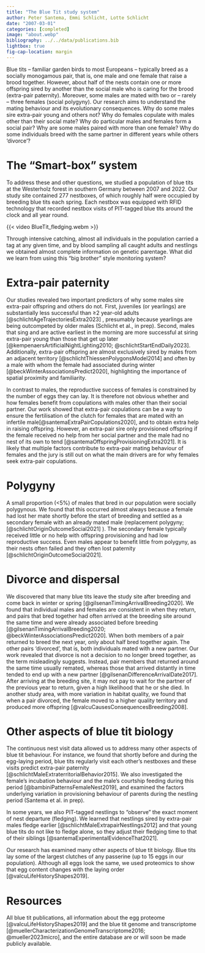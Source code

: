 ```yaml
---
title: "The Blue Tit study system"
author: Peter Santema, Emmi Schlicht, Lotte Schlicht
date: "2007-03-01" 
categories: [completed] 
image: "about.webp"
bibliography: ../../data/publications.bib
lightbox: true
fig-cap-location: margin
---
```


Blue tits – familiar garden birds to most Europeans – typically breed as a socially monogamous pair, that is, one male and one female that raise a brood together. However, about half of the nests contain one or more offspring sired by another than the social male who is caring for the brood (extra-pair paternity). Moreover, some males are mated with two or – rarely – three females (social polygyny). Our research aims to understand the mating behaviour and its evolutionary consequences. Why do some males sire extra-pair young and others not? Why do females copulate with males other than their social mate? Why do particular males and females form a social pair? Why are some males paired with more than one female? Why do some individuals breed with the same partner in different years while others ‘divorce’?

# The "Smart-box" system

To address these and other questions, we studied a population of blue tits at the Westerholz forest in southern Germany between 2007 and 2022. Our study site contained 277 nestboxes, of which roughly half were occupied by breeding blue tits each spring. Each nestbox was equipped with RFID technology that recorded nestbox visits of PIT-tagged blue tits around the clock and all year round. 

{{< video BlueTit_fledging.webm >}}

Through intensive catching, almost all individuals in the population carried a tag at any given time, and by blood sampling all caught adults and nestlings we obtained almost complete information on genetic parentage. What did we learn from using this “big brother” style monitoring system? 

# Extra-pair paternity

Our studies revealed two important predictors of why some males sire extra-pair offspring and others do not. First, juveniles (or yearlings) are substantially less successful than ≥2 year-old adults [@schlichtAgeTrajectoriesExtra2023] , presumably because yearlings are being outcompeted by older males (Schlicht et al., in prep). Second, males that sing and are active earliest in the morning are more successful at siring extra-pair young than those that get up later [@kempenaersArtificialNightLighting2010; @schlichtStartEndDaily2023]. Additionally, extra-pair offspring are almost exclusively sired by males from an adjacent territory [@schlichtThiessenPolygonsModel2014] and often by a male with whom the female had associated during winter [@beckWinterAssociationsPredict2020], highlighting the importance of spatial proximity and familiarity.

In contrast to males, the reproductive success of females is constrained by the number of eggs they can lay. It is therefore not obvious whether and how females benefit from copulations with males other than their social partner. Our work showed that extra-pair copulations can be a way to ensure the fertilisation of the clutch for females that are mated with an infertile male[@santemaExtraPairCopulations2020], and to obtain extra help in raising offspring. However, an extra-pair sire only provisioned offspring if the female received no help from her social partner and the male had no nest of its own to tend [@santemaOffspringProvisioningExtra2021]. It is likely that multiple factors contribute to extra-pair mating behaviour of females and the jury is still out on what the main drivers are for why females seek extra-pair copulations.

# Polygyny

A small proportion (<5%) of males that bred in our population were socially polygynous. We found that this occurred almost always because a female had lost her mate shortly before the start of breeding and settled as a secondary female with an already mated male (replacement polygyny; [@schlichtOriginOutcomeSocial2021] ). The secondary female typically received little or no help with offspring provisioning and had low reproductive success. Even males appear to benefit little from polygyny, as their nests often failed and they often lost paternity [@schlichtOriginOutcomeSocial2021].

# Divorce and dispersal

We discovered that many blue tits leave the study site after breeding and come back in winter or spring [@gilsenanTimingArrivalBreeding2020].  We found that individual males and females are consistent in when they return, and pairs that bred together had often arrived at the breeding site around the same time and were already associated before breeding [@gilsenanTimingArrivalBreeding2020; @beckWinterAssociationsPredict2020]. When both members of a pair returned to breed the next year, only about half bred together again. The other pairs ‘divorced’, that is, both individuals mated with a new partner. Our work revealed that divorce is not a decision to no longer breed together, as the term misleadingly suggests. Instead, pair members that returned around the same time usually remated, whereas those that arrived distantly in time tended to end up with a new partner [@gilsenanDifferenceArrivalDate2017]. After arriving at the breeding site, it may not pay to wait for the partner of the previous year to return, given a high likelihood that he or she died. In another study area, with more variation in habitat quality, we found that when a pair divorced, the female moved to a higher quality territory and produced more offspring [@valcuCausesConsequencesBreeding2008].

# Other aspects of blue tit biology

The continuous nest visit data allowed us to address many other aspects of blue tit behaviour. For instance, we found that shortly before and during the egg-laying period, blue tits regularly visit each other’s nestboxes and these visits predict extra-pair paternity [@schlichtMaleExtraterritorialBehavior2015]. We also investigated the female’s incubation behaviour and the male’s courtship feeding during this period [@bambiniPatternsFemaleNest2019], and examined the factors underlying variation in provisioning behaviour of parents during the nestling period (Santema et al. in prep). 

In some years, we also PIT-tagged nestlings to “observe” the exact moment of nest departure (fledging). We learned that nestlings sired by extra-pair males fledge earlier [@schlichtMaleExtrapairNestlings2012] and that young blue tits do not like to fledge alone, so they adjust their fledging time to that of their siblings [@santemaExperimentalEvidenceThat2021]. 

Our research has examined many other aspects of blue tit biology. Blue tits lay some of the largest clutches of any passerine (up to 15 eggs in our population). Although all eggs look the same, we used proteomics to show that egg content changes with the laying order [@valcuLifeHistoryShapes2019]. 

# Resources

All blue tit publications, all information about the egg proteome [@valcuLifeHistoryShapes2019] and the blue tit genome and transcriptome [@muellerCharacterizationGenomeTranscriptome2016; @mueller2023micro], and the entire database are or will soon be made publicly available. 
